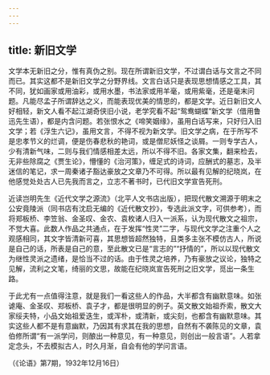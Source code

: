 ```yaml
---
---
---
```

title: 新旧文学
---




文学本无新旧之分，惟有真伪之别。现在所谓新旧文学，不过谓白话与文言之不同而已。其实这都不是新旧文学之分野界线。文言白话只是表现思想情感之工具，其不同，犹如画家或用油彩，或用水墨，书法家或用羊毫，或用紫毫，还是毫末问题。凡能尽孟子所谓辞达之义，而能表现优美的情思的，都是文学。近日新旧文人好相轻，新文人看不起江湖奇侠旧小说，老学究看不起“鸳鸯蝴蝶”新文学（借用鲁迅先生语），都是内含问题。若张恨水之《啼笑姻缘》，虽用白话写来，只好归入旧文学；若《浮生六记》，虽用文言，不得不视为新文学。旧文学之病，在于所写不是忠孝节义的烂调，便是伤春悲秋的艳词，或是僧尼妖怪之谈屑。一则专学古人，少有清新气味，二则与我们情感相差太远，所以不得不旧。各家文集，翻来检去，无非些除腐之《贾生论》，懵懂的《治河策》，缠足式的诗词，应酬式的墓志，及半迷信的笔记，求一周秦诸子豁达豪放之文章乃不可得。所以最有见解的纪晓岚，在他感觉处处古人已先我而言之，立志不著书时，已代旧文学宣告死刑。

近读岂明先生《近代文学之源流》（北平人文书店出版），把现代散文溯源于明末之公安竟陵派（同书店有沈启无编的《近代散文抄》，专选此派文字，可供参考），而将郑板桥、李笠翁、金圣叹、金农、袁枚诸人归入一派系，认为现代散文之祖宗，不觉大喜。此数人作品之共通点，在于发挥“性灵”二字，与现代文学之注重个人之观感相同，其文字皆清新可喜，其思想皆超然独特，且类多主张不模仿古人，所说是自己的话，所表是自己的意，至此散文已是“言志的”“抒情的”，所以以现代散文为继性灵派之遗绪，是恰当不过的话。由于性灵之培养，乃有豪放之议论，独特之见解，流利之文笔，绮丽的文思，故能在纪晓岚宣告死刑之旧文学，觅出一条生路。

于此尤有一点值得注意，就是我们一看这些人的作品，大半都含有幽默意味。如张谑庵、金圣叹、郑板桥、袁子才，都是很明显的例子。英文散文始祖乔索，散文大家绥夫特，小品文始祖爱迭生，或浑朴，或清新，或尖刻，也都含有幽默意味。其实这些人都不是有意幽默，乃因其有求其在我的思想，自然有不袭陈见的文章，袁伯修所谓“有一派学问，则酿出一种意见，有一种意见，则创出一般言语”。人若拿定念头，不去模拟古人，时久月渐，自会有他的学问言语。

（《论语》第7期，1932年12月16日）